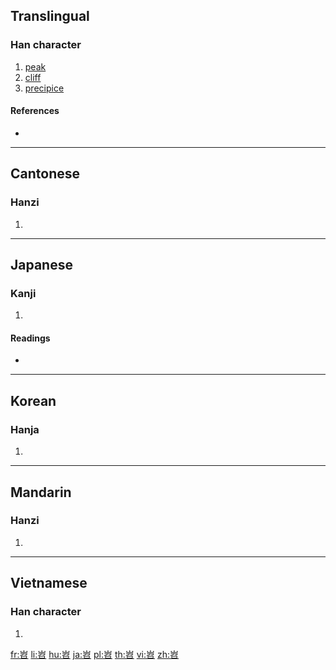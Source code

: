 {{character info/new}}
==Translingual==

===Han character===
{{Han char|rn=46|rad=山|as=05|sn=8|four=22602|canj=USHR|ids=⿱山召}}

# [[peak]]
# [[cliff]]
# [[precipice]]

====References====
* {{Han ref|kx=0309.160|dkj=07981|dj=0609.100|hdz=10769.050|uh=5CA7|ud=23719|bh=CC67|bd=52327}}

----

==Cantonese==

===Hanzi===
{{yue-hanzi|jyut=[[tiu4]]|y=tiu4}}

# {{defn|lang=yue|sort=山05}}

----

==Japanese==

===Kanji===
{{ja-kanji|grade=|rs=山05}}

# {{defn|lang=ja|sort=山05}}

====Readings====
* {{ja-readings|on=[[てう]] (teu), [[でう]] (deu)|kun=}}

----

==Korean==

===Hanja===
{{ko-hanja|hangeul=초|rv=cho|mr=ch'o}}

# {{defn|lang=ko|sort=山05}}

----

==Mandarin==

===Hanzi===
{{cmn-hanzi|pin=[[tiáo]] ([[tiao2]])|wg=t'iao<sup>2</sup>}}

# {{defn|lang=cmn|sort=山05}}

----

==Vietnamese==

===Han character===
{{vi-readings|rs=山05|hanviet=đèo}}

# {{defn|lang=vi|sort=山05}}

[[fr:岧]]
[[li:岧]]
[[hu:岧]]
[[ja:岧]]
[[pl:岧]]
[[th:岧]]
[[vi:岧]]
[[zh:岧]]